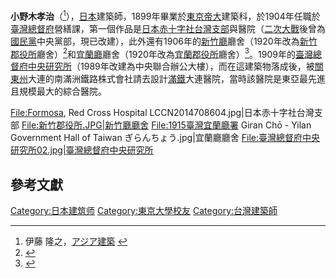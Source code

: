 
'''小野木孝治'''（{{bd|1872年||？}}<ref>伊藤 隆之，[http://www.lotus-tw.com/asian_way/itou_folder/itou_tw02.html アジア建築] {{Wayback|url=http://www.lotus-tw.com/asian_way/itou_folder/itou_tw02.html |date=20200810201412 }}</ref>），[[日本|日本]]建築師，1899年畢業於[[東京帝大|東京帝大]]建築科，於1904年任職於[[臺灣總督府|臺灣總督府]]營繕課，第一個作品是[[日本赤十字社台灣支部|日本赤十字社台灣支部]]與醫院（[[二次大戰|二次大戰]]後曾為[[國民黨|國民黨]]中央黨部，現已改建），此外還有1906年的[[新竹廳|新竹廳]]廳舍（1920年改為[[新竹郡|新竹郡役所]]廳舍）<ref>{{Cite web|title=新竹郡役所|url=https://tm.ncl.edu.tw/article?u=001_002_0000362402|accessdate=2020-08-07|author=|date=|format=|work=臺灣記憶 Taiwan Memory|publisher=|language=}}</ref>和[[宜蘭廳|宜蘭廳]]廳舍（1920年改為[[宜蘭郡|宜蘭郡役所]]廳舍）<ref>{{Cite web|title=宜蘭郡役所|url=https://tm.ncl.edu.tw/article?u=001_003_0000363326&lang=chn|accessdate=2020-08-07|author=|date=|format=|work=臺灣記憶 Taiwan Memory|publisher=|language=}}</ref>。1909年的[[臺灣總督府中央研究所|臺灣總督府中央研究所]]（1989年改建為中央聯合辦公大樓），而在這建築物落成後，被[[關東州|關東州]]大連的南滿洲鐵路株式會社請去設計[[南滿洲鐵道|滿鐵]]大連醫院，當時該醫院是東亞最先進且規模最大的綜合醫院{{r|傳}}。

<gallery widths="220">
File:Formosa, Red Cross Hospital LCCN2014708604.jpg|日本赤十字社台灣支部
File:新竹郡役所.JPG|新竹廳廳舍
File:1915臺灣宜蘭廳署 Giran Chō - Yilan Government Hall of Taiwan ぎらんちょう.jpg|宜蘭廳廳舍
File:臺灣總督府中央研究所02.jpg|臺灣總督府中央研究所
</gallery>
==參考文獻==
{{reflist|refs=
<ref name="傳">{{cite web |language=zh-tw |url=http://memory.ncl.edu.tw/tm_cgi/hypage.cgi?HYPAGE=toolbox_figure_detail.hpg&project_id=twpeop&dtd_id=15&subject_name=%e8%87%ba%e7%81%a3%e4%ba%ba%e7%89%a9%e8%aa%8c%281895%2d1945%29&subject_url=toolbox_figure.hpg&xml_id=0000292922&who=%e5%b0%8f%e9%87%8e%e6%9c%a8%e5%ad%9d%e6%b2%bb |title=臺灣歷史人物小傳--小野木孝治 |publisher=臺灣記憶 |date= |accessdate=2011-12-31 |archive-date=2017-03-05 |archive-url=https://web.archive.org/web/20170305002549/http://memory.ncl.edu.tw/tm_cgi/hypage.cgi?HYPAGE=toolbox_figure_detail.hpg&project_id=twpeop&dtd_id=15&subject_name=%e8%87%ba%e7%81%a3%e4%ba%ba%e7%89%a9%e8%aa%8c%281895%2d1945%29&subject_url=toolbox_figure.hpg&xml_id=0000292922&who=%e5%b0%8f%e9%87%8e%e6%9c%a8%e5%ad%9d%e6%b2%bb |dead-url=no }}</ref>
}}

[[Category:日本建筑师|Category:日本建筑师]]
[[Category:東京大學校友|Category:東京大學校友]]
[[Category:台灣建築師|Category:台灣建築師]]